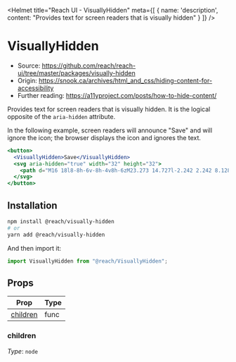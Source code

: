 
<Helmet
  title="Reach UI - VisuallyHidden"
  meta={[
    { name: 'description', content: "Provides text for screen readers that is visually hidden" }
  ]}
/>

# VisuallyHidden

- Source: https://github.com/reach/reach-ui/tree/master/packages/visually-hidden
- Origin: https://snook.ca/archives/html_and_css/hiding-content-for-accessibility
- Further reading: https://a11yproject.com/posts/how-to-hide-content/

Provides text for screen readers that is visually hidden. It is the logical opposite of the `aria-hidden` attribute.

In the following example, screen readers will announce "Save" and will ignore the icon; the browser displays the icon and ignores the text.

```.jsx
<button>
  <VisuallyHidden>Save</VisuallyHidden>
  <svg aria-hidden="true" width="32" height="32">
    <path d="M16 18l8-8h-6v-8h-4v8h-6zM23.273 14.727l-2.242 2.242 8.128 3.031-13.158 4.907-13.158-4.907 8.127-3.031-2.242-2.242-8.727 3.273v8l16 6 16-6v-8z"></path>
  </svg>
</button>
```

## Installation

```bash
npm install @reach/visually-hidden
# or
yarn add @reach/visually-hidden
```

And then import it:

```js
import VisuallyHidden from "@reach/VisuallyHidden";
```

## Props

| Prop                   | Type   |
| -----------------------| ------ |
| [children](#children)  | func   |

### children

*Type*: `node`
